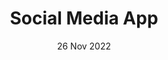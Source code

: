 ---
title: Social Media App
description: Lorem ipsum dolor sit, amet consectetur adipisicing elit. Necessitatibus ratione quos architecto impedit totam. Porro natus eaque unde. Ducimus, nesciunt?
coverPath: /images/content/socialmedia.png
date: '26 Nov 2022'
category: Web App
repo: https://github.com/seymenklc/social-media-app
previewURL: https://react-socialize-app.netlify.app/
tags:
  - React
  - Firebase
  - DaisyUI
  - TailwindCSS
---